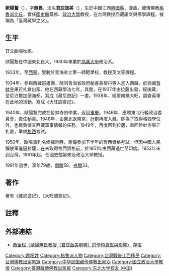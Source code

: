 {{unreferenced|time=2016-08-03T03:51:37+00:00}}
'''歐陽鷙'''（{{bd|1913年||1991年||}}），字'''無畏'''，法名'''君庇亟美'''（{{IAST|chos vphel vjigs med}}），生於中國江西[[興國縣|興國縣]]，漢族，藏傳佛教[[格魯派|格魯派]][[比丘|比丘]]，曾任[[國史館|國史館]]纂修、[[政治大學|政治大學]]教授，在台灣教授西藏語文與佛學課程，被稱為「臺灣藏學之父」。

==生平==
其父歐陽秋帆。

歐陽鷙在中國東北長大。1930年畢業於[[馮庸大學|馮庸大學]]政治系。

1933年，至[[西寧|西寧]]，受聘於青海省立第一師範學校，教授英文等課程。

1934年，參與西藏巡禮團，隨同青海省政府秘書長黎丹等人進入西藏。於西藏[[哲蚌寺|哲蚌寺]]果芒扎倉出家。他在西藏學法七年，其間，在1937年由拉薩出發，經後藏，至尼泊爾加德滿都，寫成《藏尼遊記》一書。1938年，經翠南抵大旺，調查英軍在此地的活動，寫成《大旺調查記》。

1940年，歐陽鷙完成在哲蚌寺的學業，返回[[重慶|重慶]]。1946年，應聘東北行轅政治委員會，擔任秘書。1948年，由東北返南京，計劃再度入藏，除為了取得格西學位外，也肩負偵查西藏軍事情報的任務。1949年，再度回到拉薩，重回哲蚌寺果芒扎倉，準備[[格西|格西]]考試。

1950年，歐陽鷙列名候補哲西，準備參加下半年的哲西資格考試。但因中國人民解放軍進逼拉薩，在未取得格西資格前，於1951年由西藏逃亡至印度。1952年來到台灣，1961年起，任國史館纂修及政治大學教授。

1991年過世，享年79歲，[[僧臘|僧臘]]58，[[戒臘|戒臘]]33。

==著作==
著有《藏尼遊記》、《大旺調查記》。

==註釋==
{{reflist}}

==外部連結==
* [https://themefile.culture.tw/file/2019-04-12/5032bc58-a7d9-4e5f-ace6-c0f9e0e959a9/11%20%E6%AD%90%E9%99%BD%E7%84%A1%E7%95%8F%E6%95%99%E6%8E%88%EF%BC%88%E5%90%9B%E5%BA%87%E4%BA%9F%E7%BE%8E%E5%96%87%E5%98%9B%EF%BC%89%E7%9A%84%E5%AD%B8%E8%A1%93%E8%B2%A2%E7%8D%BB%E8%88%87%E5%BD%B1%E9%9F%BF%EF%B9%8D%EF%B9%8D%E8%95%AD%E9%87%91%E6%9D%BE.pdf 蕭金松〈歐陽無畏教授（君庇亟美喇嘛）的學術貢獻與影響〉] {{Wayback|url=https://themefile.culture.tw/file/2019-04-12/5032bc58-a7d9-4e5f-ace6-c0f9e0e959a9/11%20%E6%AD%90%E9%99%BD%E7%84%A1%E7%95%8F%E6%95%99%E6%8E%88%EF%BC%88%E5%90%9B%E5%BA%87%E4%BA%9F%E7%BE%8E%E5%96%87%E5%98%9B%EF%BC%89%E7%9A%84%E5%AD%B8%E8%A1%93%E8%B2%A2%E7%8D%BB%E8%88%87%E5%BD%B1%E9%9F%BF%EF%B9%8D%EF%B9%8D%E8%95%AD%E9%87%91%E6%9D%BE.pdf |date=20201115071842 }} [https://web.archive.org/web/20160820170432/http://www.mtac.gov.tw/mtac_quarterly/quarterly_c/9/1310963813.pdf 存檔]

[[Category:欧阳姓|Category:欧阳姓]]
[[Category:格魯派人物|Category:格魯派人物]]
[[Category:台灣戰後江西移民|Category:台灣戰後江西移民]]
[[Category:台灣佛教出家男眾|Category:台灣佛教出家男眾]]
[[Category:中华民国藏传佛教出家众|Category:中华民国藏传佛教出家众]]
[[Category:國立政治大學教授|Category:國立政治大學教授]]
[[Category:臺灣藏傳佛教出家眾|Category:臺灣藏傳佛教出家眾]]
[[Category:东北大学校友_(中国)|Category:东北大学校友 (中国)]]